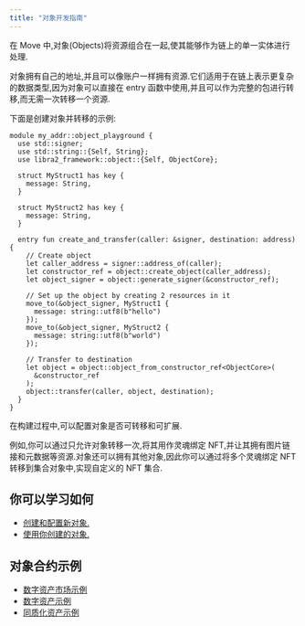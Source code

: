 ```yaml
---
title: "对象开发指南"
---
```


在 Move 中,对象(Objects)将资源组合在一起,使其能够作为链上的单一实体进行处理.

对象拥有自己的地址,并且可以像账户一样拥有资源.它们适用于在链上表示更复杂的数据类型,因为对象可以直接在 entry 函数中使用,并且可以作为完整的包进行转移,而无需一次转移一个资源.

下面是创建对象并转移的示例:

```move filename="Example.move"
module my_addr::object_playground {
  use std::signer;
  use std::string::{Self, String};
  use libra2_framework::object::{Self, ObjectCore};

  struct MyStruct1 has key {
    message: String,
  }

  struct MyStruct2 has key {
    message: String,
  }

  entry fun create_and_transfer(caller: &signer, destination: address) {
    // Create object
    let caller_address = signer::address_of(caller);
    let constructor_ref = object::create_object(caller_address);
    let object_signer = object::generate_signer(&constructor_ref);

    // Set up the object by creating 2 resources in it
    move_to(&object_signer, MyStruct1 {
      message: string::utf8(b"hello")
    });
    move_to(&object_signer, MyStruct2 {
      message: string::utf8(b"world")
    });

    // Transfer to destination
    let object = object::object_from_constructor_ref<ObjectCore>(
      &constructor_ref
    );
    object::transfer(caller, object, destination);
  }
}
```

在构建过程中,可以配置对象是否可转移和可扩展.

例如,你可以通过只允许对象转移一次,将其用作灵魂绑定 NFT,并让其拥有图片链接和元数据等资源.对象还可以拥有其他对象,因此你可以通过将多个灵魂绑定 NFT 转移到集合对象中,实现自定义的 NFT 集合.

## 你可以学习如何

- [创建和配置新对象.](/zh/build/smart-contracts/object/creating-objects)
- [使用你创建的对象.](/zh/build/smart-contracts/object/using-objects)

## 对象合约示例

- [数字资产市场示例](https://github.com/libra2org/libra2-core/tree/main/libra2-move/move-examples/marketplace)
- [数字资产示例](https://github.com/libra2org/libra2-core/tree/main/libra2-move/move-examples/token_objects)
- [同质化资产示例](https://github.com/libra2org/libra2-core/tree/main/libra2-move/move-examples/fungible_asset)
